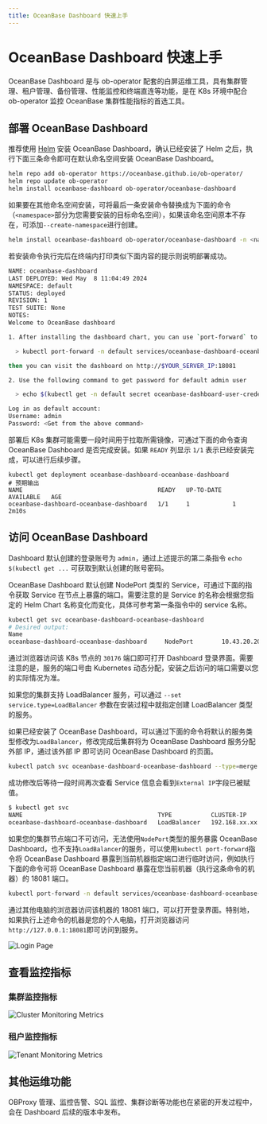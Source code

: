 ```yaml
---
title: OceanBase Dashboard 快速上手
---
```



# OceanBase Dashboard 快速上手

OceanBase Dashboard 是与 ob-operator 配套的白屏运维工具，具有集群管理、租户管理、备份管理、性能监控和终端直连等功能，是在 K8s 环境中配合 ob-operator 监控 OceanBase 集群性能指标的首选工具。

## 部署 OceanBase Dashboard

推荐使用 [Helm](https://github.com/helm/helm) 安装 OceanBase Dashboard，确认已经安装了 Helm 之后，执行下面三条命令即可在默认命名空间安装 OceanBase Dashboard。

```bash
helm repo add ob-operator https://oceanbase.github.io/ob-operator/
helm repo update ob-operator
helm install oceanbase-dashboard ob-operator/oceanbase-dashboard
```

如果要在其他命名空间安装，可将最后一条安装命令替换成为下面的命令（`<namespace>`部分为您需要安装的目标命名空间），如果该命名空间原本不存在，可添加`--create-namespace`进行创建。

```bash
helm install oceanbase-dashboard ob-operator/oceanbase-dashboard -n <namespace> --create-namespace
```

若安装命令执行完后在终端内打印类似下面内容的提示则说明部署成功。

```bash
NAME: oceanbase-dashboard
LAST DEPLOYED: Wed May  8 11:04:49 2024
NAMESPACE: default
STATUS: deployed
REVISION: 1
TEST SUITE: None
NOTES:
Welcome to OceanBase dashboard

1. After installing the dashboard chart, you can use `port-forward` to expose the dashboard outside like:

  > kubectl port-forward -n default services/oceanbase-dashboard-oceanbase-dashboard 18081:80 --address 0.0.0.0

then you can visit the dashboard on http://$YOUR_SERVER_IP:18081

2. Use the following command to get password for default admin user

  > echo $(kubectl get -n default secret oceanbase-dashboard-user-credentials -o jsonpath='{.data.admin}' | base64 -d)

Log in as default account:
Username: admin
Password: <Get from the above command>
```

部署后 K8s 集群可能需要一段时间用于拉取所需镜像，可通过下面的命令查询 OceanBase Dashboard 是否完成安装。如果 `READY` 列显示 `1/1` 表示已经安装完成，可以进行后续步骤。

```shell
kubectl get deployment oceanbase-dashboard-oceanbase-dashboard
# 预期输出
NAME                                      READY   UP-TO-DATE   AVAILABLE   AGE
oceanbase-dashboard-oceanbase-dashboard   1/1     1            1           2m10s
```

## 访问 OceanBase Dashboard

Dashboard 默认创建的登录账号为 `admin`，通过上述提示的第二条指令 `echo $(kubectl get ...` 可获取到默认创建的账号密码。

<Tabs>
  <TabItem value="node-port" label="通过 Service NodePort 访问" default>

OceanBase Dashboard 默认创建 NodePort 类型的 Service，可通过下面的指令获取 Service 在节点上暴露的端口。需要注意的是 Service 的名称会根据您指定的 Helm Chart 名称变化而变化，具体可参考第一条指令中的 service 名称。

```bash
kubectl get svc oceanbase-dashboard-oceanbase-dashboard
# Desired output:
Name																			TYPE				CLUSTER-IP			EXTERNAL-IP		PORT(S)					AGE
oceanbase-dashboard-oceanbase-dashboard		NodePort		10.43.20.203		<none>				80:30176/TCP		13m
```

通过浏览器访问该 K8s 节点的 `30176` 端口即可打开 Dashboard 登录界面。需要注意的是，服务的端口号由 Kubernetes 动态分配，安装之后访问的端口需要以您的实际情况为准。

  </TabItem>

  <TabItem value="load-balancer" label="通过 LoadBalancer 访问" default>

如果您的集群支持 LoadBalancer 服务，可以通过 `--set service.type=LoadBalancer` 参数在安装过程中就指定创建 LoadBalancer 类型的服务。

如果已经安装了 OceanBase Dashboard，可以通过下面的命令将默认的服务类型修改为`LoadBalancer`，修改完成后集群将为 OceanBase Dashboard 服务分配外部 IP，通过该外部 IP 即可访问 OceanBase Dashboard 的页面。

```bash
kubectl patch svc oceanbase-dashboard-oceanbase-dashboard --type=merge --patch='{"spec": {"type": "LoadBalancer"}}'
```

成功修改后等待一段时间再次查看 Service 信息会看到`External IP`字段已被赋值。

```bash
$ kubectl get svc
NAME                                      TYPE           CLUSTER-IP      EXTERNAL-IP     PORT(S)        AGE
oceanbase-dashboard-oceanbase-dashboard   LoadBalancer   192.168.xx.xx   xxx.xx.xxx.xx   80:xxxxx/TCP   1d5h
```

  </TabItem>

  <TabItem value="port-forward" label="通过 Port Forward 临时访问" default>

如果您的集群节点端口不可访问，无法使用`NodePort`类型的服务暴露 OceanBase Dashboard，也不支持`LoadBalancer`的服务，可以使用`kubectl port-forward`指令将 OceanBase Dashboard 暴露到当前机器指定端口进行临时访问，例如执行下面的命令可将 OceanBase Dashboard 暴露在您当前机器（执行这条命令的机器）的 18081 端口。

```bash
kubectl port-forward -n default services/oceanbase-dashboard-oceanbase-dashboard 18081:80 --address 0.0.0.0
```

通过其他电脑的浏览器访问该机器的 18081 端口，可以打开登录界面。特别地，如果执行上述命令的机器是您的个人电脑，打开浏览器访问`http://127.0.0.1:18081`即可访问到服务。

  </TabItem>
</Tabs>

![Login Page](/img/dashboard/login.png)

## 查看监控指标

### 集群监控指标

![Cluster Monitoring Metrics](/img/dashboard/cluster-metrics.png)

### 租户监控指标

![Tenant Monitoring Metrics](/img/dashboard/tenant-metrics.png)

## 其他运维功能

OBProxy 管理、监控告警、SQL 监控、集群诊断等功能也在紧密的开发过程中，会在 Dashboard 后续的版本中发布。

